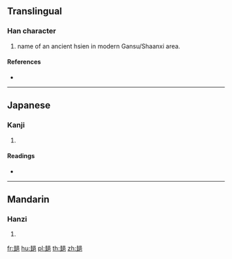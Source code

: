 {{character info/new}}
==Translingual==

===Han character===
{{Han char|rn=163|rad=邑|as=06|sn=9|four=|canj=GGRAU}}

# name of an ancient hsien in modern Gansu/Shaanxi area.

====References====
* {{Han ref|kx=1271.121|dkj=39362|hdz=63765.040|uh=90CC|ud=37068}}

----

==Japanese==

===Kanji===
{{ja-kanji|grade=|rs=邑06}}

# {{defn|lang=ja|sort=邑06}}

====Readings====
* {{ja-readings|on=[[けい]] (kei), [[け]] (ke)|kun=|nanori=}}

----

==Mandarin==

===Hanzi===
{{cmn-hanzi|pin=[[guī]] ([[gui1]]), [[làng]] ([[lang4]])|wg=kuei<sup>1</sup>, lang<sup>4</sup>}}

# {{defn|lang=cmn|sort=邑06}}

[[fr:郌]]
[[hu:郌]]
[[pl:郌]]
[[th:郌]]
[[zh:郌]]